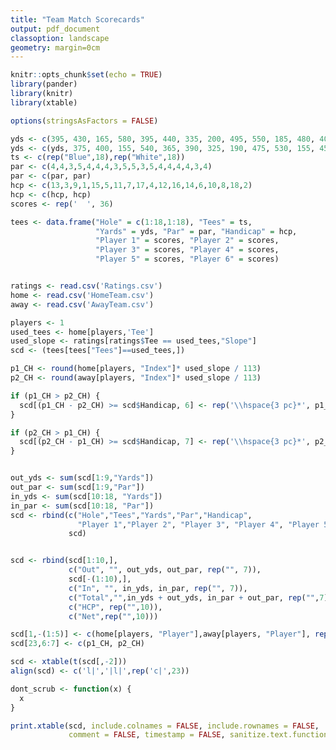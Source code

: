 ```yaml
---
title: "Team Match Scorecards"
output: pdf_document
classoption: landscape
geometry: margin=0cm
---
```


```r
knitr::opts_chunk$set(echo = TRUE)
library(pander)
library(knitr)
library(xtable)

```

```r
options(stringsAsFactors = FALSE)

yds <- c(395, 430, 165, 580, 395, 440, 335, 200, 495, 550, 185, 480, 405, 440, 405, 330, 175, 440)
yds <- c(yds, 375, 400, 155, 540, 365, 390, 325, 190, 475, 530, 155, 450, 375, 410, 375, 310, 165, 420)
ts <- c(rep("Blue",18),rep("White",18))
par <- c(4,4,3,5,4,4,4,3,5,5,3,5,4,4,4,4,3,4)
par <- c(par, par)
hcp <- c(13,3,9,1,15,5,11,7,17,4,12,16,14,6,10,8,18,2)
hcp <- c(hcp, hcp)
scores <- rep('  ', 36)

tees <- data.frame("Hole" = c(1:18,1:18), "Tees" = ts,
                   "Yards" = yds, "Par" = par, "Handicap" = hcp,
                   "Player 1" = scores, "Player 2" = scores, 
                   "Player 3" = scores, "Player 4" = scores, 
                   "Player 5" = scores, "Player 6" = scores)


ratings <- read.csv('Ratings.csv')
home <- read.csv('HomeTeam.csv')
away <- read.csv('AwayTeam.csv')

```
\newpage
```r
players <- 1
used_tees <- home[players,'Tee']
used_slope <- ratings[ratings$Tee == used_tees,"Slope"]
scd <- (tees[tees["Tees"]==used_tees,])

p1_CH <- round(home[players, "Index"]* used_slope / 113)
p2_CH <- round(away[players, "Index"]* used_slope / 113)

if (p1_CH > p2_CH) {
  scd[(p1_CH - p2_CH) >= scd$Handicap, 6] <- rep('\\hspace{3 pc}*', p1_CH - p2_CH)
}

if (p2_CH > p1_CH) {
  scd[(p2_CH - p1_CH) >= scd$Handicap, 7] <- rep('\\hspace{3 pc}*', p2_CH - p1_CH)
}


out_yds <- sum(scd[1:9,"Yards"])
out_par <- sum(scd[1:9,"Par"])
in_yds <- sum(scd[10:18, "Yards"])
in_par <- sum(scd[10:18, "Par"])
scd <- rbind(c("Hole","Tees","Yards","Par","Handicap",
               "Player 1","Player 2", "Player 3", "Player 4", "Player 5", "Player 6"),
             scd)


scd <- rbind(scd[1:10,],
             c("Out", "", out_yds, out_par, rep("", 7)),
             scd[-(1:10),],
             c("In", "", in_yds, in_par, rep("", 7)),
             c("Total","",in_yds + out_yds, in_par + out_par, rep("",7)),
             c("HCP", rep("",10)),
             c("Net",rep("",10)))

scd[1,-(1:5)] <- c(home[players, "Player"],away[players, "Player"], rep("",4))
scd[23,6:7] <- c(p1_CH, p2_CH)

scd <- xtable(t(scd[,-2]))
align(scd) <- c('l|','|l|',rep('c|',23))

dont_scrub <- function(x) {
  x
}

print.xtable(scd, include.colnames = FALSE, include.rownames = FALSE,
             comment = FALSE, timestamp = FALSE, sanitize.text.function = dont_scrub)
```













